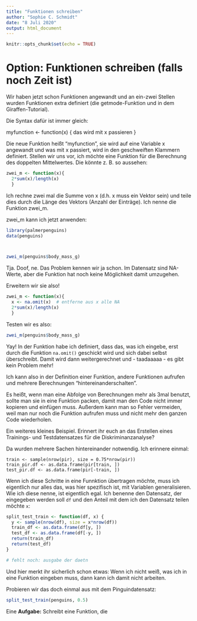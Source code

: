 ```yaml
---
title: "Funktionen schreiben"
author: "Sophie C. Schmidt"
date: "8 Juli 2020"
output: html_document
---
```


```r
knitr::opts_chunk$set(echo = TRUE)
```

# Option: Funktionen schreiben (falls noch Zeit ist)

Wir haben jetzt schon Funktionen angewandt und an ein-zwei Stellen wurden Funktionen extra definiert (die getmode-Funktion und in dem Giraffen-Tutorial).

Die Syntax dafür ist immer gleich:

myfunction <- function(x) {
das wird mit x passieren
}

Die neue Funktion heißt "myfunction", sie wird auf eine Variable x angewandt und was mit x passiert, wird in den geschweiften Klammern definiert. Stellen wir uns vor, ich möchte eine Funktion für die Berechnung des doppelten Mittelwertes. Die könnte z. B. so aussehen:

```r
zwei_m <- function(x){
  2*sum(x)/length(x)
  }
```
Ich rechne zwei mal die Summe von x (d.h. x muss ein Vektor sein) und teile dies durch die Länge des Vektors (Anzahl der Einträge). Ich nenne die Funktion zwei_m.

zwei_m kann ich jetzt anwenden:

```r

library(palmerpenguins)
data(penguins)



zwei_m(penguins$body_mass_g)
```

Tja. Doof, ne.
Das Problem kennen wir ja schon. Im Datensatz sind NA-Werte, aber die Funktion hat noch keine Möglichkeit damit umzugehen.

Erweitern wir sie also!

```r
zwei_m <- function(x){ 
  x <- na.omit(x)  # entferne aus x alle NA
  2*sum(x)/length(x)
  }
```

Testen wir es also:

```r
zwei_m(penguins$body_mass_g)

```

Yay!
In der Funktion habe ich definiert, dass das, was ich eingebe, erst durch die Funktion `na.omit()` geschickt wird und sich dabei selbst überschreibt. Damit wird dann weitergerechnet und - taadaaaaa - es gibt kein Problem mehr!

Ich kann also in der Definition einer Funktion, andere Funktionen aufrufen und mehrere Berechnungen "hintereinanderschalten".

Es heißt, wenn man eine Abfolge von Berechnungen mehr als 3mal benutzt, sollte man sie in eine Funktion packen, damit man den Code nicht immer kopieren und einfügen muss. Außerdem kann man so Fehler vermeiden, weil man nur noch die Funktion aufrufen muss und nicht mehr den ganzen Code wiederholen.

Ein weiteres kleines Beispiel. Erinnert ihr euch an das Erstellen eines Trainings- und Testdatensatzes für die Diskriminanzanalyse?

Da wurden mehrere Sachen hintereinander notwendig. Ich erinnere einmal:
```
train <- sample(nrow(pir), size = 0.75*nrow(pir))
train_pir.df <- as.data.frame(pir[train, ])
test_pir.df <- as.data.frame(pir[-train, ]) 
```

Wenn ich diese Schritte in eine Funnktion übertragen möchte, muss ich eigentlich nur alles das, was hier spezifisch ist, mit Variablen generalisieren. Wie ich diese nenne, ist eigentlich egal. Ich benenne den Datensatz, der eingegeben werden soll `df` und den Anteil mit dem ich den Datensatz teilen möchte `x`:

```r
split_test_train <- function(df, x) {
  y <- sample(nrow(df), size = x*nrow(df))
  train_df <- as.data.frame(df[y, ])
  test_df <- as.data.frame(df[-y, ]) 
  return(train_df)
  return(test_df)
}

# fehlt noch: ausgabe der daetn
```

Und hier merkt ihr sicherlich schon etwas: Wenn ich nicht weiß, was ich in eine Funktion eingeben muss, dann kann ich damit nicht arbeiten.

Probieren wir das doch einmal aus mit dem Pinguindatensatz:

```r
split_test_train(penguins, 0.5)
```


Eine **Aufgabe:** Schreibt eine Funktion, die 

